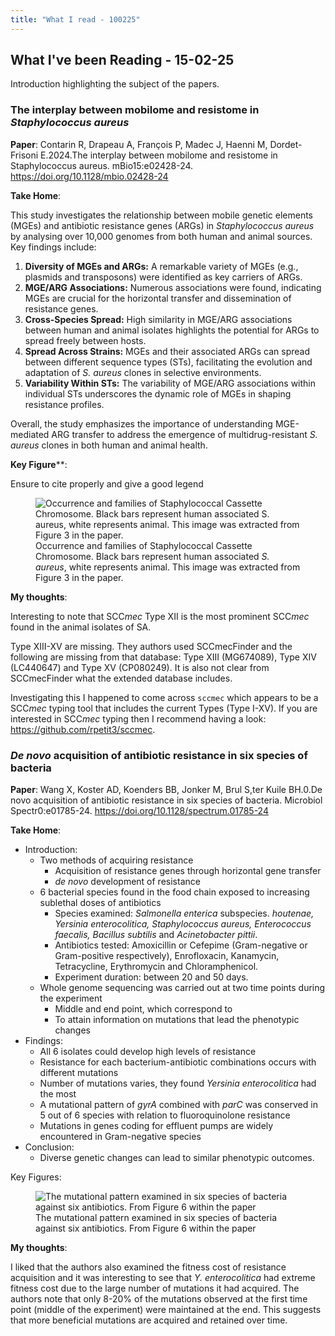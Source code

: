 ```yaml
---
title: "What I read - 100225"
---
```


## What I\'ve been Reading - 15-02-25

Introduction highlighting the subject of the papers.

### The interplay between mobilome and resistome in *Staphylococcus* *aureus*

**Paper**: Contarin R, Drapeau A, François P, Madec J, Haenni M, Dordet-Frisoni E.2024.The interplay between mobilome and resistome in Staphylococcus aureus. mBio15:e02428-24. <https://doi.org/10.1128/mbio.02428-24>


**Take Home**: 

This study investigates the relationship between mobile genetic elements (MGEs) and antibiotic resistance genes (ARGs) in *Staphylococcus aureus* by analysing over 10,000 genomes from both human and animal sources. Key findings include:

1. **Diversity of MGEs and ARGs:** A remarkable variety of MGEs (e.g., plasmids and transposons) were identified as key carriers of ARGs.
2. **MGE/ARG Associations:** Numerous associations were found, indicating MGEs are crucial for the horizontal transfer and dissemination of resistance genes.
3. **Cross-Species Spread:** High similarity in MGE/ARG associations between human and animal isolates highlights the potential for ARGs to spread freely between hosts.
4. **Spread Across Strains:** MGEs and their associated ARGs can spread between different sequence types (STs), facilitating the evolution and adaptation of *S. aureus* clones in selective environments.
5. **Variability Within STs:** The variability of MGE/ARG associations within individual STs underscores the dynamic role of MGEs in shaping resistance profiles.

Overall, the study emphasizes the importance of understanding MGE-mediated ARG transfer to address the emergence of multidrug-resistant *S. aureus* clones in both human and animal health.


**Key Figure****:

Ensure to cite properly and give a good legend

![Occurrence and families of Staphylococcal Cassette Chromosome.  Black bars represent human associated *S. aureus*, white represents animal. This image was extracted from Figure 3 in the paper. ](paper1_img.PNG)

**My thoughts**:

Interesting to note that SCC*mec* Type XII is the most prominent SCC*mec* found in the animal isolates of SA.

Type XIII-XV are missing.  They authors used SCCmecFinder and the following are missing from that database: Type XIII (MG674089), Type XIV (LC440647) and Type XV (CP080249).  It is also not clear from SCCmecFinder what the extended database includes.

Investigating this I happened to come across `sccmec` which appears to be a SCC*mec* typing tool that includes the current Types (Type I-XV).  If you are interested in SCC*mec* typing then I recommend having a look: <https://github.com/rpetit3/sccmec>.


### *De novo* acquisition of antibiotic resistance in six species of bacteria 


**Paper**: Wang X, Koster AD, Koenders BB, Jonker M, Brul S,ter Kuile BH.0.De novo acquisition of antibiotic resistance in six species of bacteria. Microbiol Spectr0:e01785-24. <https://doi.org/10.1128/spectrum.01785-24>


**Take Home**:

- Introduction:
    - Two methods of acquiring resistance
        - Acquisition of resistance genes through horizontal gene transfer
        - *de novo* development of resistance
    - 6 bacterial species found in the food chain exposed to increasing sublethal doses of antibiotics
        - Species examined: *Salmonella enterica* subspecies. *houtenae, Yersinia enterocolitica, Staphylococcus aureus, Enterococcus faecalis, Bacillus subtilis* and *Acinetobacter pittii*.
        - Antibiotics tested: Amoxicillin or Cefepime (Gram-negative or Gram-positive respectively), Enrofloxacin, Kanamycin, Tetracycline, Erythromycin and Chloramphenicol.
        - Experiment duration: between 20 and 50 days.
    - Whole genome sequencing was carried out at two time points during the experiment
        - Middle and end point, which correspond to
        - To attain information on mutations that lead the phenotypic changes
        
- Findings:
    - All 6 isolates could develop high levels of resistance
    - Resistance for each bacterium-antibiotic combinations occurs with different mutations
    - Number of mutations varies, they found *Yersinia enterocolitica* had the most
    - A mutational pattern of *gyrA* combined with *parC* was conserved in 5 out of 6 species with relation to fluoroquinolone resistance
    - Mutations in genes coding for effluent pumps are widely encountered in Gram-negative species
    
- Conclusion:
    - Diverse genetic changes can lead to similar phenotypic outcomes.

Key Figures:

![The mutational pattern examined in six species of bacteria against six antibiotics.  From Figure 6 within the paper](paper2_img.PNG)


**My thoughts**:

I liked that the authors also examined the fitness cost of resistance acquisition and it was interesting to see that *Y. enterocolitica* had extreme fitness cost due to the large number of mutations it had acquired.  The authors note that only 8-20% of the mutations observed at the first time point (middle of the experiment) were maintained at the end.  This suggests that more beneficial mutations are acquired and retained over time.